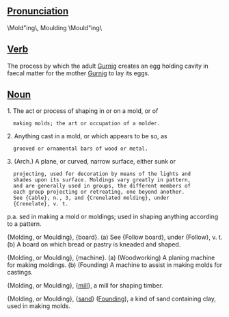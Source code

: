 ==[[Pronunciation]]==

\Mold"ing\, Moulding \Mould"ing\

==[[Verb]]==
The process by which the adult [[Gurnig]] creates an egg holding cavity in faecal matter for the mother [[Gurnig]] to lay its eggs.


==[[Noun]]==
1. The act or process of shaping in or on a mold, or of
   making molds; the art or occupation of a molder.

2. Anything cast in a mold, or which appears to be so, as
   grooved or ornamental bars of wood or metal.

3. (Arch.) A plane, or curved, narrow surface, either sunk or
   projecting, used for decoration by means of the lights and
   shades upon its surface. Moldings vary greatly in pattern,
   and are generally used in groups, the different members of
   each group projecting or retreating, one beyond another.
   See {Cable}, n., 3, and {Crenelated molding}, under
   {Crenelate}, v. t.


p.a. sed in making a mold or moldings; used in shaping anything
according to a pattern.

{Molding, or Moulding}, {board}.
(a) See {Follow board}, under {Follow}, v. t.
(b) A board on which bread or pastry is kneaded and shaped.


{Molding, or Moulding}, {machine}.
(a) (Woodworking) A planing machine for making moldings. (b) (Founding) A machine to assist in making molds for castings.

{Molding, or Moulding}, {[[mill]]}, a mill for shaping timber.

{Molding, or Moulding}, {[[sand]]} ([[Founding]]), a kind of sand containing clay, used in making molds.